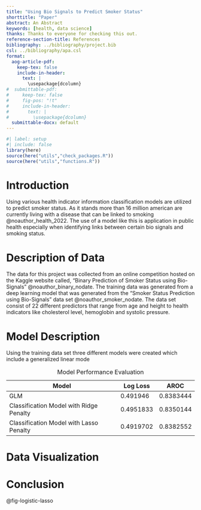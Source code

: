 ```yaml
---
title: "Using Bio Signals to Predict Smoker Status"
shorttitle: "Paper"
abstract: An Abstract
keywords: [health, data science]
thanks: Thanks to everyone for checking this out.
reference-section-title: References
bibliography: ../bibliography/project.bib
csl: ../bibliography/apa.csl
format:
  aog-article-pdf:
    keep-tex: false
    include-in-header: 
      text: |
        \usepackage{dcolumn}
#  submittable-pdf:
#     keep-tex: false
#     fig-pos: "!t"
#     include-in-header: 
#       text: |
#         \usepackage{dcolumn}
  submittable-docx: default
---
```


```r
#| label: setup
#| include: false
library(here)
source(here("utils","check_packages.R"))
source(here("utils","functions.R"))
```

# Introduction

Using various health indicator information classification models are utilized to predict smoker status. As it stands more than 16 million american are currently living with a disease that can be linked to smoking @noauthor_health_2022. The use of a model like this is application in public health especially when identifying links between certain bio signals and smoking status.

# Description of Data

The data for this project was collected from an online competition hosted on the Kaggle website called, "Binary Prediction of Smoker Status using Bio-Signals" @noauthor_binary_nodate. The training data was generated from a deep learning model that was generated from the "Smoker Status Prediction using Bio-Signals" data set @noauthor_smoker_nodate. The data set consist of 22 different predictors that range from age and height to health indicators like cholesterol level, hemoglobin and systolic pressure.

# Model Description

Using the training data set three different models were created which include a generalized linear mode

| Model                                   | Log Loss  | AROC      |
|-----------------------------------------|-----------|-----------|
| GLM                                     | 0.491946  | 0.8383444 |
| Classification Model with Ridge Penalty | 0.4951833 | 0.8350144 |
| Classification Model with Lasso Penalty | 0.4919702 | 0.8382552 |

: Model Performance Evaluation

# Data Visualization

# Conclusion

@fig-logistic-lasso
